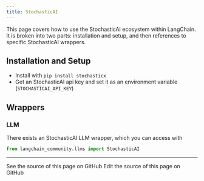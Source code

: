 ```yaml
---
title: StochasticAI
---
```


This page covers how to use the StochasticAI ecosystem within LangChain.
It is broken into two parts: installation and setup, and then references to specific StochasticAI wrappers.

## Installation and Setup
- Install with `pip install stochasticx`
- Get an StochasticAI api key and set it as an environment variable (`STOCHASTICAI_API_KEY`)

## Wrappers

### LLM

There exists an StochasticAI LLM wrapper, which you can access with
```python
from langchain_community.llms import StochasticAI
```

---

<CardGroup cols={2}>
  <Card title="View Source" icon="eye" href="https://github.com/langchain-ai/docs/blob/main/src/oss/python/integrations/providers/stochasticai.mdx">
    See the source of this page on GitHub
  </Card>
  <Card title="Edit Source" icon="pen-to-square" href="https://github.com/langchain-ai/docs/edit/main/src/oss/python/integrations/providers/stochasticai.mdx">
    Edit the source of this page on GitHub
  </Card>
</CardGroup>
